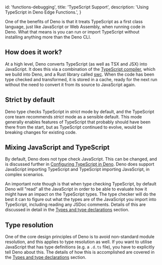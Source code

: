 
  id: 'functions-debugging',
  title: 'TypeScript Support',
  description: 'Using TypeScript in Deno Edge Functions.',
}

One of the benefits of Deno is that it treats TypeScript as a first class
language, just like JavaScript or Web Assembly, when running code in Deno. What
that means is you can run or import TypeScript without installing anything more
than the Deno CLI.

## How does it work?

At a high level, Deno converts TypeScript (as well as TSX and JSX) into
JavaScript. It does this via a combination of the
[TypeScript compiler](https://github.com/microsoft/TypeScript), which we build
into Deno, and a Rust library called [swc](https://swc.rs/). When the code has
been type checked and transformed, it is stored in a cache, ready for the next
run without the need to convert it from its source to JavaScript again.

## Strict by default

Deno type checks TypeScript in _strict_ mode by default, and the TypeScript core
team recommends _strict_ mode as a sensible default. This mode generally enables
features of TypeScript that probably should have been there from the start, but
as TypeScript continued to evolve, would be breaking changes for existing code.

## Mixing JavaScript and TypeScript

By default, Deno does not type check JavaScript. This can be changed, and is
discussed further in [Configuring TypeScript in Deno](./configuration.md). Deno
does support JavaScript importing TypeScript and TypeScript importing
JavaScript, in complex scenarios.

An important note though is that when type checking TypeScript, by default Deno
will "read" all the JavaScript in order to be able to evaluate how it might have
an impact on the TypeScript types. The type checker will do the best it can to
figure out what the types are of the JavaScript you import into TypeScript,
including reading any JSDoc comments. Details of this are discussed in detail in
the [Types and type declarations](./types.md) section.

## Type resolution

One of the core design principles of Deno is to avoid non-standard module
resolution, and this applies to type resolution as well. If you want to utilise
JavaScript that has type definitions (e.g. a `.d.ts` file), you have to
explicitly tell Deno about this. The details of how this is accomplished are
covered in the [Types and type declarations](https://deno.land/manual/advanced/typescript/types) section.


